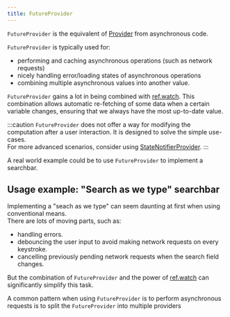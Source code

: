 ```yaml
---
title: FutureProvider
---
```



`FutureProvider` is the equivalent of [Provider] from asynchronous code.

`FutureProvider` is typically used for:

- performing and caching asynchronous operations (such as network requests)
- nicely handling error/loading states of asynchronous operations
- combining multiple asynchronous values into another value.

`FutureProvider` gains a lot in being combined with [ref.watch]. This combination
allows automatic re-fetching of some data when a certain variable changes,
ensuring that we always have the most up-to-date value.

:::caution
`FutureProvider` does not offer a way for modifying the computation after
a user interaction. It is designed to solve the simple use-cases.  
For more advanced scenarios, consider using [StateNotifierProvider].
:::

A real world example could be to use `FutureProvider` to implement a searchbar.

## Usage example: "Search as we type" searchbar

Implementing a "seach as we type" can seem daunting at first when using
conventional means.  
There are lots of moving parts, such as:

- handling errors.
- debouncing the user input to avoid making network requests on every keystroke.
- cancelling previously pending network requests when the search field changes.

But the combination of `FutureProvider` and the power of [ref.watch] can
significantly simplify this task.

A common pattern when using `FutureProvider` is to perform asynchronous requests
is to split the `FutureProvider` into multiple providers


<!-- 
// Copyright (c) 2019, the Dart project authors.  Please see the AUTHORS file
// for details. All rights reserved. Use of this source code is governed by a
// BSD-style license that can be found in the LICENSE file.


final searchFieldProvider = StateProvider<String>((ref) => '');
final questionsProvider = FutureProvider<List>((ref) async {
  final client = http.Client();
  ref.onDispose(client.close);

  final search = ref.watch(searchFieldProvider);

  Uri uri;

  if (search.isEmpty) {
    uri = Uri.parse(
      'https://api.stackexchange.com/2.3/questions?order=desc&sort=activity&site=stackoverflow',
    );
  } else {
    final encodedQuery = Uri.encodeComponent(search);
    uri = Uri.parse(
      'https://api.stackexchange.com/2.3/search?order=desc&sort=activity&intitle=$encodedQuery&site=stackoverflow',
    );
  }

  final response = await client.get(uri);
  final questions = jsonDecode(response.body);

  return questions['items'].map((question) => question['title']).toList();
});

void main() => runApp(const ProviderScope(child: MyApp()));

class MyApp extends StatelessWidget {
  const MyApp({Key? key}) : super(key: key);

  @override
  Widget build(BuildContext context) {
    return const MaterialApp(home: MyHomePage());
  }
}

class MyHomePage extends ConsumerWidget {
  const MyHomePage({Key? key}) : super(key: key);

  @override
  Widget build(BuildContext context, WidgetRef ref) {
    final questions = ref.watch(questionsProvider);

    return Scaffold(
      appBar: AppBar(title: const Text('Questions')),
      body: Column(
        children: [
          TextField(
            onChanged: (value) =>
                ref.read(searchFieldProvider.notifier).state = value,
          ),
          Expanded(
            child: questions.when(
              loading: () => const Center(child: CircularProgressIndicator()),
              error: (error, stack) => Center(child: Text('Error $error')),
              data: (questions) {
                return ListView.builder(
                  itemCount: questions.length,
                  itemBuilder: (context, index) {
                    final question = questions[index];

                    return ListTile(
                      title: Text(
                        question.toString(),
                      ),
                    );
                  },
                );
              },
            ),
          ),
        ],
      ),
    );
  }
} -->


[ref.watch]: ../concepts/reading#using-refwatch-to-observe-a-provider
[statenotifierprovider]: ./state_notifier_provider
[provider]: ./provider
[streamprovider]: https://pub.dev/documentation/riverpod/latest/riverpod/StreamProvider-class.html
[asyncvalue]: https://pub.dev/documentation/riverpod/latest/riverpod/AsyncValue-class.html
[future]: https://api.dart.dev/dart-async/Future-class.html
